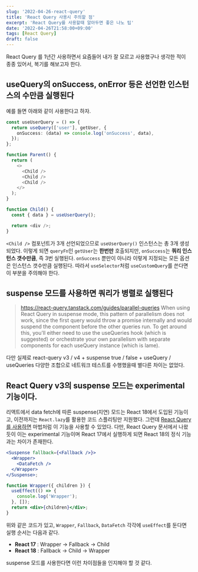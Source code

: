 ```yaml
---
slug: '2022-04-26-react-query'
title: 'React Query 사용시 주의할 점'
excerpt: 'React Query를 사용할때 알아두면 좋은 나노 팁'
date: '2022-04-26T21:58:00+09:00'
tags: [React Query]
draft: false
---
```


React Query 를 1년간 사용하면서 요즘들어 내가 잘 모르고 사용했구나 생각한 적이 종종 있어서, 복기를 해보고자 한다.

## useQuery의 onSuccess, onError 등은 선언한 인스턴스의 수만큼 실행된다

예를 들면 아래와 같이 사용한다고 하자.

```ts
const useUserQuery = () => {
  return useQuery(['user'], getUser, {
    onSuccess: (data) => console.log('onSuccess', data),
  });
};

function Parent() {
  return (
    <>
      <Child />
      <Child />
      <Child />
    </>
  );
}

function Child() {
  const { data } = useUserQuery();

  return <div />;
}
```

`<Child />` 컴포넌트가 3개 선언되었으므로 `useUserQuery()` 인스턴스는 총 3개 생성되었다. 이렇게 되면 `queryFn`인 `getUser`는 **한번만** 호출되지만, `onSuccess`는 **쿼리 인스턴스 갯수만큼**, 즉 3번 실행된다. `onSuccess` 뿐만이 아니라 이렇게 지정되는 모든 옵션은 인스턴스 갯수만큼 실행된다. 따라서 `useSelector`처럼 `useCustomQuery`를 쓴다면 이 부분을 주의해야 한다.

## suspense 모드를 사용하면 쿼리가 병렬로 실행된다

> https://react-query.tanstack.com/guides/parallel-queries
> When using React Query in suspense mode, this pattern of parallelism does not work, since the first query would throw a promise internally and would suspend the component before the other queries run. To get around this, you'll either need to use the useQueries hook (which is suggested) or orchestrate your own parallelism with separate components for each useQuery instance (which is lame).

다만 실제로 react-query v3 / v4 + suspense true / false + useQuery / useQueries 다양한 조합으로 네트워크 테스트를 수행했을때 별다른 차이는 없었다.

## React Query v3의 suspense 모드는 experimental 기능이다.

리액트에서 data fetch에 따른 suspense(지연) 모드는 React 18에서 도입된 기능이고, 이전까지는 `React.lazy`를 활용한 코드 스플리팅만 지원했다. 그런데 [React Query를 사용하면](https://react-query.tanstack.com/guides/suspense) 마법처럼 이 기능을 사용할 수 있었다. 다만, React Query 문서에서 나왔듯이 이는 experimental 기능이며 React 17에서 실행하게 되면 React 18의 정식 기능과는 차이가 존재한다.

```jsx
<Suspense fallback={<Fallback />}>
  <Wrapper>
    <DataFetch />
  </Wrapper>
</Suspense>;

function Wrapper({ children }) {
  useEffect(() => {
    console.log('Wrapper');
  }, []);
  return <div>{children}</div>;
}
```

위와 같은 코드가 있고, `Wrapper`, `Fallback`, `DataFetch` 각각에 `useEffect`를 둔다면 실행 순서는 다음과 같다.

- **React 17** : Wrapper -> Fallback -> Child
- **React 18** : Fallback -> Child -> Wrapper

suspense 모드를 사용한다면 이런 차이점들을 인지해야 할 것 같다.
